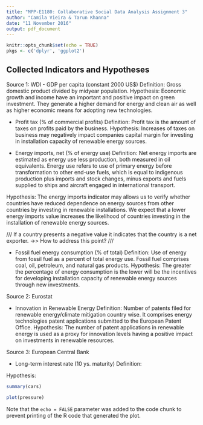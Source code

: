 ```yaml
---
title: "MPP-E1180: Collaborative Social Data Analysis Assignment 3"
author: "Camila Vieira & Tarun Khanna"
date: "11 November 2016"
output: pdf_document
---
```


```r
knitr::opts_chunk$set(echo = TRUE)
pkgs <- c('dplyr', 'ggplot2')
```

## Collected Indicators and Hypotheses

Source 1: WDI
- GDP per capita (constant 2000 US$)
Definition: Gross domestic product divided by midyear population.
Hypothesis: Economic growth and income have an important and positive impact on green investment.  They generate a higher demand for energy and clean air as well as higher economic means for adopting new technologies.

- Profit tax (% of commercial profits)
Definition: Profit tax is the amount of taxes on profits paid by the business.
Hypothesis: Increases of taxes on business may negatively impact companies capital margin for investing in installation capacity of renewable energy sources. 
  
- Energy imports, net (% of energy use)
Definition: Net energy imports are estimated as energy use less production, both measured in oil equivalents. Energy use refers to use of primary energy before transformation to other end-use fuels, which is equal to indigenous production plus imports and stock changes, minus exports and fuels supplied to ships and aircraft engaged in international transport.

Hypothesis: The energy imports indicator may allows us to verify whether countries have reduced dependence on energy sources from other countries by investing in renewable installations.
We expect that a lower energy imports value increases the likelihood of countries investing in the installation of renewable energy sources. 
  
  /// If a country presents a negative value it indicates that the country is a net exporter. ->> How to address this point? ///

- Fossil fuel energy consumption (% of total)
Definition: Use of energy from fossil fuel as a percent of total energy use. Fossil fuel comprises coal, oil, petroleum, and natural gas products.
Hypothesis: The greater the percentage of energy consumption is the lower will be the incentives for developing installation capacity of renewable energy sources through new investments. 

Source 2: Eurostat

- Innovation in Renewable Energy
Definition: Number of patents filed for renewable energy/climate mitigation country wise. It comprises energy technologies patent applications submitted to the European Patent Office.
Hypothesis: The number of patent applications in renewable energy is used as a proxy for innovation levels having a positive impact on investments in renewable resources. 

Source 3: European Central Bank

- Long-term interest rate (10 ys. maturity)
Definition:

Hypothesis:


```r
summary(cars)
```



```r
plot(pressure)
```

Note that the `echo = FALSE` parameter was added to the code chunk to prevent printing of the R code that generated the plot.
